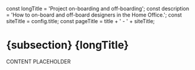 


const longTitle = 'Project on-boarding and off-boarding';
const description = 'How to on-board and off-board designers in the Home Office.';
const siteTitle = config.title;
const pageTitle = title + ' - ' + siteTitle;

<SubsectionWrap>
  <head>
    <title>{pageTitle}</title>
    <meta name="description" content={description} />
    <meta name="og:title" content={title} />
    <meta name="og:description" content={description} />
  </head>
  <h1>
    <span className="caption">{subsection}</span>
    {longTitle}
  </h1>

CONTENT PLACEHOLDER

</SubsectionWrap>
